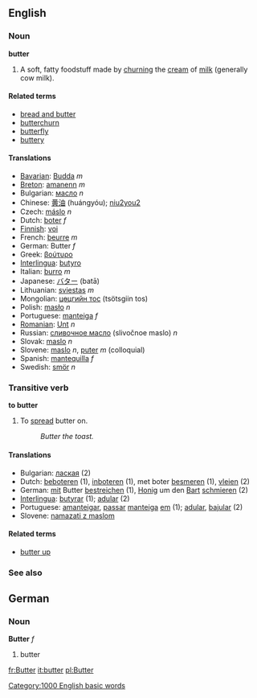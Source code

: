 ==English==

=== Noun ===
'''butter'''

# {{uncountable}} A soft, fatty foodstuff made by [[churn]]ing the [[cream]] of [[milk]] (generally cow milk).

====Related terms====
*[[bread and butter]]
*[[butterchurn]]
*[[butterfly]]
*[[buttery]]

==== Translations ====
*[[Bavarian]]: [[Budda]] ''m''
*[[Breton]]: [[amanenn]] ''m''
*Bulgarian: [[масло]] ''n''
*Chinese: [[黄油]] (huángyóu); [[niu2you2]]
*Czech: [[máslo]]  ''n''
*Dutch: [[boter]] ''f''
*[[Finnish]]: [[voi]]
*French: [[beurre]] ''m''
*German: Butter ''f''
*Greek: [[βούτυρο]]
*[[Interlingua]]: [[butyro]]
*Italian: [[burro]] ''m''
*Japanese: [[バター]] (batā)
*Lithuanian: [[sviestas]] ''m''
*Mongolian: [[цөцгийн тос]] (ts&ouml;tsgiin tos)
*Polish: [[masło]] ''n''
*Portuguese: [[manteiga]] ''f''
*[[Romanian]]: [[Unt]] ''n''
*Russian: [[сливoчнoe масло]] (slivočnoe maslo) ''n''
*Slovak: [[maslo]]  ''n''
*Slovene: [[maslo]] ''n'', [[puter]] ''m'' (colloquial)
*Spanish: [[mantequilla]] ''f''
*Swedish: [[smör]] ''n''

=== Transitive verb ===
'''to butter'''

# To [[spread]] butter on.
#: ''Butter the toast.''

==== Translations ====
{{checktrans}}
*Bulgarian: [[лаская]] (2)
*Dutch: [[beboteren]] (1), [[inboteren]] (1), met boter [[besmeren]] (1), [[vleien]] (2)
*German: [[mit]] Butter [[bestreichen]] (1), [[Honig]] um den [[Bart]] [[schmieren]] (2)
*[[Interlingua]]: [[butyrar]] (1); [[adular]] (2)
*Portuguese: [[amanteigar]], [[passar]] [[manteiga]] [[em]] (1); [[adular]], [[bajular]] (2)
*Slovene: [[namazati z maslom]]

====Related terms====
*[[butter up]]

===See also===
{{pedialite}}

==German==
===Noun===
'''Butter'''  ''f''

# butter

[[Category:1000 English basic words]]

[[fr:Butter]]
[[it:butter]]
[[pl:Butter]]